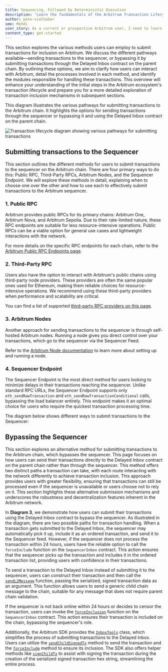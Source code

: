 ```yaml
---
title: Sequencing, Followed by Deterministic Execution
description: 'Learn the fundamentals of the Arbitrum Transaction Lifecycle, sequencing, and deterministic execution.'
author: pete-vielhaber
sme: Mehdi
user_story: As a current or prospective Arbitrum user, I need to learn more about the transaction lifecycle.
content_type: get-started
---
```


<!--import ImageZoom from '@site/src/components/ImageZoom';-->

This section explores the various methods users can employ to submit transactions for inclusion on <a data-quicklook-from="arbitrum">Arbitrum</a>. We discuss the different pathways available—sending transactions to the <a data-quicklook-from="sequencer">sequencer</a>, or bypassing it by submitting transactions through the <a data-quicklook-from="delayed-inbox">Delayed Inbox</a> contract on the <a data-quicklook-from="parent-chain">parent chain</a>. By outlining these options, we aim to clarify how users can interact with Arbitrum, detail the processes involved in each method, and identify the modules responsible for handling these transactions. This overview will enhance your understanding of the initial steps in the Arbitrum ecosystem's <a data-quicklook-from="transaction">transaction</a> lifecycle and prepare you for a more detailed exploration of transaction inclusion mechanisms in subsequent sections.

This diagram illustrates the various pathways for submitting transactions to the Arbitrum chain. It highlights the options for sending transactions through the sequencer or bypassing it and using the Delayed Inbox contract on the parent chain.

![Transaction lifecycle diagram showing various pathways for submitting transactions](/img/haw-transaction-lifecycle-interactive.svg)

## Submitting transactions to the Sequencer

This section outlines the different methods for users to submit transactions to the sequencer on the Arbitrum chain. There are four primary ways to do this: Public RPC, Third-Party RPCs, Arbitrum Nodes, and the Sequencer Endpoint. We will explore these methods in detail, explaining when to choose one over the other and how to use each to effectively submit transactions to the Arbitrum sequencer.

### 1. Public RPC

Arbitrum provides public RPCs for its primary chains: <a data-quicklook-from="arbitrum-one">Arbitrum One</a>, <a data-quicklook-from="arbitrum-nova">Arbitrum Nova</a>, and Arbitrum Sepolia. Due to their rate-limited nature, these RPC endpoints are suitable for less resource-intensive operations. Public RPCs can be a viable option for general use cases and lightweight interactions with the network.

For more details on the specific RPC endpoints for each chain, refer to the [Arbitrum Public RPC Endpoints page](https://docs.arbitrum.io/build-decentralized-apps/reference/node-providers#arbitrum-public-rpc-endpoints).

### 2. Third-Party RPC

Users also have the option to interact with Arbitrum's public chains using third-party node providers. These providers are often the same popular ones used for Ethereum, making them reliable choices for resource-intensive operations. We recommend using these third-party providers when performance and scalability are critical.

You can find a list of supported [third-party RPC providers on this page](https://docs.arbitrum.io/build-decentralized-apps/reference/node-providers#third-party-rpc-providers).

### 3. Arbitrum Nodes

Another approach for sending transactions to the sequencer is through self-hosted Arbitrum nodes. Running a node gives you direct control over your transactions, which go to the sequencer via the <a data-quicklook-from="sequencer-feed">Sequencer Feed</a>.

Refer to the [Arbitrum Node documentation](https://docs.arbitrum.io/run-arbitrum-node/overview) to learn more about setting up and running a node.

### 4. Sequencer Endpoint

The Sequencer Endpoint is the most direct method for users looking to minimize delays in their transactions reaching the sequencer. Unlike standard RPC URLs, the Sequencer Endpoint supports only `eth_sendRawTransaction` and `eth_sendRawTransactionConditional` calls, bypassing the load balancer entirely. This endpoint makes it an optimal choice for users who require the quickest transaction processing time.

The diagram below shows different ways to submit transactions to the Sequencer:

<!--<ImageZoom
  src="/img/haw-submit-tx-to-sequencer.svg"
  alt="Submit transaction to the Sequencer"
  className="img-600px"
/>-->

## Bypassing the Sequencer

This section explores an alternative method for submitting transactions to the Arbitrum chain, which bypasses the sequencer. This page focuses on how users can send their transactions directly to the Delayed Inbox contract on the parent chain rather than through the sequencer. This method offers two distinct paths a transaction can take, with each route interacting with the network differently to achieve transaction inclusion. This approach provides users with greater flexibility, ensuring that transactions can still be processed even if the sequencer is unavailable or users choose not to rely on it. This section highlights these alternative submission mechanisms and underscores the robustness and decentralization features inherent in the Arbitrum network.

In **Diagram 3**, we demonstrate how users can submit their transactions using the Delayed Inbox contract to bypass the sequencer. As illustrated in the diagram, there are two possible paths for transaction handling. When a transaction gets submitted to the Delayed Inbox, the sequencer may automatically pick it up, include it as an ordered transaction, and send it to the Sequencer feed. However, if the sequencer does not process the transaction within 24 hours, users have the reliable option to call the `forceInclude` function on the `SequencerInbox` contract. This action ensures that the sequencer picks up the transaction and includes it in the ordered transaction list, providing users with confidence in their transactions.

<!--<ImageZoom
  src="/img/haw-bypassing-the-sequencer.svg"
  alt="Bypassing the Sequencer"
  className="img-600px"
/>-->

To send a transaction to the Delayed Inbox instead of submitting it to the sequencer, users can construct their transaction and then call the [`sendL2Message`](https://github.com/OffchainLabs/nitro-contracts/blob/fbbcef09c95f69decabaced3da683f987902f3e2/src/bridge/AbsInbox.sol#L150) function, passing the serialized, signed transaction data as an argument. This function allows users to send a generic child chain message to the chain, suitable for any message that does not require parent chain validation.

If the sequencer is not back online within 24 hours or decides to censor the transaction, users can invoke the [`forceInclusion`](https://github.com/OffchainLabs/nitro-contracts/blob/fbbcef09c95f69decabaced3da683f987902f3e2/src/bridge/SequencerInbox.sol#L284) function on the `SequencerInbox` contract. This action ensures their transaction is included on the chain, bypassing the sequencer's role.

Additionally, the Arbitrum SDK provides the [`InboxTools`](https://github.com/OffchainLabs/arbitrum-sdk/blob/792a7ee3ccf09842653bc49b771671706894cbb4/src/lib/inbox/inbox.ts#L64C14-L64C24) class, which simplifies the process of submitting transactions to the Delayed Inbox. Users can utilize the [`sendChildSignedTx`](https://github.com/OffchainLabs/arbitrum-sdk/blob/792a7ee3ccf09842653bc49b771671706894cbb4/src/lib/inbox/inbox.ts#L401C16-L401C33) method to send the transaction and the [`forceInclude`](https://github.com/OffchainLabs/arbitrum-sdk/blob/792a7ee3ccf09842653bc49b771671706894cbb4/src/lib/inbox/inbox.ts#L367) method to ensure its inclusion. The SDK also offers helper methods like [`signChildTx`](https://github.com/OffchainLabs/arbitrum-sdk/blob/792a7ee3ccf09842653bc49b771671706894cbb4/src/lib/inbox/inbox.ts#L429) to assist with signing the transaction during the creation of the serialized signed transaction hex string, streamlining the entire process.
